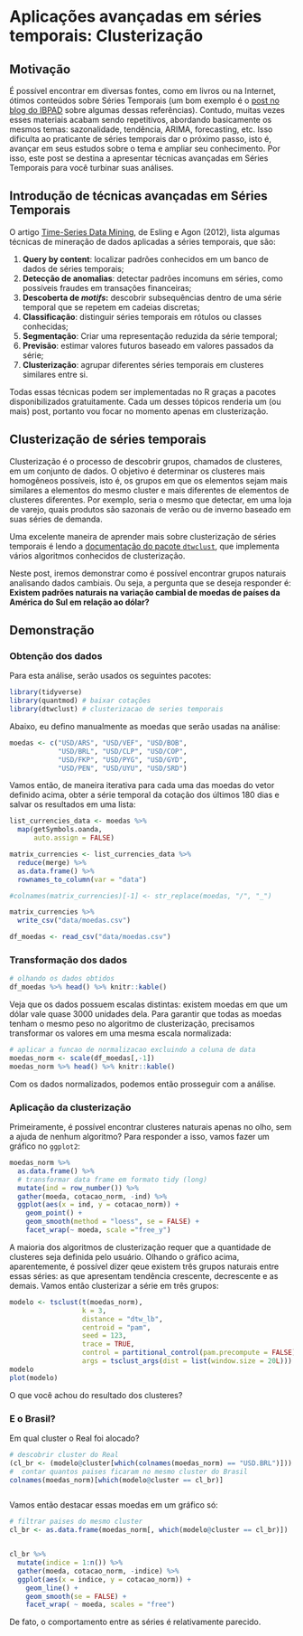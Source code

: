 # Aplicações avançadas em séries temporais: Clusterização {#clusterizacao}


## Motivação

É possível encontrar em diversas fontes, como em livros ou na Internet, ótimos conteúdos sobre Séries Temporais (um bom exemplo é o [post no blog do IBPAD](http://www.ibpad.com.br/blog/analise-de-dados/11-referencias-para-voce-aprender-series-temporais-com-r/) sobre algumas dessas referências). Contudo, muitas vezes esses materiais acabam sendo repetitivos, abordando basicamente os mesmos temas: sazonalidade, tendência, ARIMA, forecasting, etc. Isso dificulta ao praticante de séries temporais dar o próximo passo, isto é, avançar em seus estudos sobre o tema e ampliar seu conhecimento. Por isso, este post se destina a apresentar técnicas avançadas em Séries Temporais para você turbinar suas análises.

## Introdução de técnicas avançadas em Séries Temporais

O artigo [Time-Series Data Mining](https://www.researchgate.net/publication/261722458_Time-Series_Data_Mining), de Esling e Agon (2012), lista algumas técnicas de mineração de dados aplicadas a séries temporais, que são:  

1. **Query by content**: localizar padrões conhecidos em um banco de dados de séries temporais;  
2. **Detecção de anomalias**: detectar padrões incomuns em séries, como possíveis fraudes em transações financeiras;  
3. **Descoberta de *motifs*:** descobrir subsequências dentro de uma série temporal que se repetem em cadeias discretas;  
4. **Classificação**: distinguir séries temporais em rótulos ou classes conhecidas;  
5. **Segmentação**: Criar uma representação reduzida da série temporal;  
6. **Previsão**: estimar valores futuros baseado em valores passados da série;  
7. **Clusterização**: agrupar diferentes séries temporais em clusteres similares entre si.  

Todas essas técnicas podem ser implementadas no R graças a pacotes disponibilizados gratuitamente. Cada um desses tópicos renderia um (ou mais) post, portanto vou focar no momento apenas em clusterização.

## Clusterização de séries temporais

Clusterização é o processo de descobrir grupos, chamados de clusteres, em um conjunto de dados. O objetivo é determinar os clusteres mais homogêneos possíveis, isto é, os grupos em que os elementos sejam mais similares a elementos do mesmo cluster e mais diferentes de elementos de clusteres diferentes. Por exemplo, seria o mesmo que detectar, em uma loja de varejo, quais produtos são sazonais de verão ou de inverno baseado em suas séries de demanda.

Uma excelente maneira de aprender mais sobre clusterização de séries temporais é lendo a [documentação do pacote `dtwclust`](https://cran.r-project.org/web/packages/dtwclust/index.html), que implementa vários algoritmos conhecidos de clusterização.

Neste post, iremos demonstrar como é possível encontrar grupos naturais analisando dados cambiais. Ou seja, a pergunta que se deseja responder é: **Existem padrões naturais na variação cambial de moedas de países da América do Sul em relação ao dólar?**

## Demonstração

### Obtenção dos dados

Para esta análise, serão usados os seguintes pacotes:

```r
library(tidyverse)
library(quantmod) # baixar cotações
library(dtwclust) # clusterizacao de series temporais
```

Abaixo, eu defino manualmente as moedas que serão usadas na análise:

```r
moedas <- c("USD/ARS", "USD/VEF", "USD/BOB",
            "USD/BRL", "USD/CLP", "USD/COP", 
            "USD/FKP", "USD/PYG", "USD/GYD",
            "USD/PEN", "USD/UYU", "USD/SRD")

```

Vamos então, de maneira iterativa para cada uma das moedas do vetor definido acima, obter a série temporal da cotação dos últimos 180 dias e salvar os resultados em uma lista:

```r


list_currencies_data <- moedas %>% 
  map(getSymbols.oanda,
      auto.assign = FALSE)

matrix_currencies <- list_currencies_data %>% 
  reduce(merge) %>% 
  as.data.frame() %>% 
  rownames_to_column(var = "data")

#colnames(matrix_currencies)[-1] <- str_replace(moedas, "/", "_")

matrix_currencies %>% 
  write_csv("data/moedas.csv")
```

```r
df_moedas <- read_csv("data/moedas.csv")
```

### Transformação dos dados

```r
# olhando os dados obtidos
df_moedas %>% head() %>% knitr::kable()

```


Veja que os dados possuem escalas distintas: existem moedas em que um dólar vale quase 3000 unidades dela. Para garantir que todas as moedas tenham o mesmo peso no algoritmo de clusterização, precisamos transformar os valores em uma mesma escala normalizada:

```r
# aplicar a funcao de normalizacao excluindo a coluna de data
moedas_norm <- scale(df_moedas[,-1])
moedas_norm %>% head() %>% knitr::kable()
```

Com os dados normalizados, podemos então prosseguir com a análise.

### Aplicação da clusterização

Primeiramente, é possível encontrar clusteres naturais apenas no olho, sem a ajuda de nenhum algoritmo? Para responder a isso, vamos fazer um gráfico no `ggplot2`:

```r
moedas_norm %>% 
  as.data.frame() %>% 
  # transformar data frame em formato tidy (long)
  mutate(ind = row_number()) %>% 
  gather(moeda, cotacao_norm, -ind) %>% 
  ggplot(aes(x = ind, y = cotacao_norm)) + 
    geom_point() +
    geom_smooth(method = "loess", se = FALSE) +
    facet_wrap(~ moeda, scale ="free_y")


```

A maioria dos algoritmos de clusterização requer que a quantidade de clusteres seja definida pelo usuário. Olhando o gráfico acima, aparentemente, é possível dizer qeue existem três grupos naturais entre essas séries: as que apresentam tendência crescente, decrescente e as demais. Vamos então clusterizar a série em três grupos:

```r
modelo <- tsclust(t(moedas_norm), 
                  k = 3, 
                  distance = "dtw_lb",
                  centroid = "pam", 
                  seed = 123,
                  trace = TRUE,
                  control = partitional_control(pam.precompute = FALSE),
                  args = tsclust_args(dist = list(window.size = 20L)))
modelo
plot(modelo)

```


O que você achou do resultado dos clusteres?

### E o Brasil?

Em qual cluster o Real foi alocado?

```r
# descobrir cluster do Real
(cl_br <- (modelo@cluster[which(colnames(moedas_norm) == "USD.BRL")]))
#  contar quantos paises ficaram no mesmo cluster do Brasil
colnames(moedas_norm)[which(modelo@cluster == cl_br)]



```

Vamos então destacar essas moedas em um gráfico só:

```r
# filtrar paises do mesmo cluster
cl_br <- as.data.frame(moedas_norm[, which(modelo@cluster == cl_br)])


cl_br %>% 
  mutate(indice = 1:n()) %>% 
  gather(moeda, cotacao_norm, -indice) %>% 
  ggplot(aes(x = indice, y = cotacao_norm)) +
    geom_line() + 
    geom_smooth(se = FALSE) +
    facet_wrap( ~ moeda, scales = "free")

```

De fato, o comportamento entre as séries é relativamente parecido.


